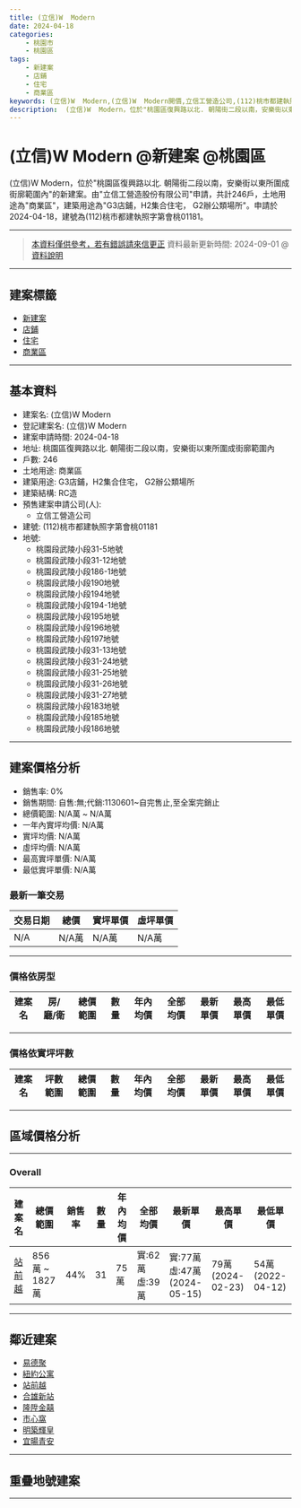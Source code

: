 ```yaml
---
title: (立信)W  Modern
date: 2024-04-18
categories:
    - 桃園市
    - 桃園區
tags:
    - 新建案
    - 店鋪
    - 住宅
    - 商業區
keywords: (立信)W  Modern,(立信)W  Modern開價,立信工營造公司,(112)桃市都建執照字第會桃01181,桃園區復興路以北. 朝陽街二段以南，安樂街以東所圍成街廓範圍內桃園市,桃園區,桃園段武陵小段31-5地號,桃園段武陵小段31-12地號,桃園段武陵小段186-1地號,桃園段武陵小段190地號,桃園段武陵小段194地號,桃園段武陵小段194-1地號,桃園段武陵小段195地號,桃園段武陵小段196地號,桃園段武陵小段197地號,桃園段武陵小段31-13地號,桃園段武陵小段31-24地號,桃園段武陵小段31-25地號,桃園段武陵小段31-26地號,桃園段武陵小段31-27地號,桃園段武陵小段183地號,桃園段武陵小段185地號,桃園段武陵小段186地號,
description:  (立信)W  Modern，位於"桃園區復興路以北. 朝陽街二段以南，安樂街以東所圍成街廓範圍內"的新建案。由"立信工營造股份有限公司"申請，共計246戶，土地用途為"商業區"，建築用途為"G3店鋪，H2集合住宅， G2辦公類場所"。申請於2024-04-18，建號為(112)桃市都建執照字第會桃01181。 
---
```



# (立信)W  Modern @新建案 @桃園區

 (立信)W  Modern，位於"桃園區復興路以北. 朝陽街二段以南，安樂街以東所圍成街廓範圍內"的新建案。由"立信工營造股份有限公司"申請，共計246戶，土地用途為"商業區"，建築用途為"G3店鋪，H2集合住宅， G2辦公類場所"。申請於2024-04-18，建號為(112)桃市都建執照字第會桃01181。 

---

> [本資料僅供參考，若有錯誤請來信更正](https://fangnote.github.io/about/contact)
> 資料最新更新時間: 2024-09-01 @[資料說明](https://fangnote.github.io/about/)

---

## 建案標籤 
- [新建案](https://fangnote.github.io/tags/新建案/)
- [店鋪](https://fangnote.github.io/tags/店鋪/)
- [住宅](https://fangnote.github.io/tags/住宅/)
- [商業區](https://fangnote.github.io/tags/商業區/)

---

## 基本資料
- 建案名: (立信)W  Modern
- 登記建案名: (立信)W  Modern
- 建案申請時間: 2024-04-18
- 地址: 桃園區復興路以北. 朝陽街二段以南，安樂街以東所圍成街廓範圍內
- 戶數: 246
- 土地用途: 商業區
- 建築用途: G3店鋪，H2集合住宅， G2辦公類場所
- 建築結構: RC造
- 預售建案申請公司(人): 
    - 立信工營造公司
- 建號: (112)桃市都建執照字第會桃01181
- 地號: 
    - 桃園段武陵小段31-5地號
    - 桃園段武陵小段31-12地號
    - 桃園段武陵小段186-1地號
    - 桃園段武陵小段190地號
    - 桃園段武陵小段194地號
    - 桃園段武陵小段194-1地號
    - 桃園段武陵小段195地號
    - 桃園段武陵小段196地號
    - 桃園段武陵小段197地號
    - 桃園段武陵小段31-13地號
    - 桃園段武陵小段31-24地號
    - 桃園段武陵小段31-25地號
    - 桃園段武陵小段31-26地號
    - 桃園段武陵小段31-27地號
    - 桃園段武陵小段183地號
    - 桃園段武陵小段185地號
    - 桃園段武陵小段186地號

---
## 建案價格分析
- 銷售率: 0%
- 銷售期間: 自售:無;代銷:1130601~自完售止,至全案完銷止
- 總價範圍: N/A萬 ~ N/A萬
- 一年內實坪均價: N/A萬
- 實坪均價: N/A萬
- 虛坪均價: N/A萬
- 最高實坪單價: N/A萬
- 最低實坪單價: N/A萬


### 最新一筆交易
| 交易日期 | 總價 | 實坪單價 | 虛坪單價 |
|--------|------------|------|------|
| N/A | N/A萬 | N/A萬 | N/A萬 |

---

### 價格依房型
| 建案名 | 房/廳/衛 | 總價範圍 | 數量 | 年內均價 | 全部均價 | 最新單價 | 最高單價 | 最低單價 |
|-------|-----------------|----------|----------|--------|------------|------|--------|--------|

---

### 價格依實坪坪數
| 建案名 | 坪數範圍 | 總價範圍 | 數量 | 年內均價 | 全部均價 | 最新單價 | 最高單價 | 最低單價 |
|-------|----------|----------|----------|--------|------------|------|--------|--------|

---


## 區域價格分析

---

### Overall
| 建案名 | 總價範圍 | 銷售率 | 數量 | 年內均價 | 全部均價 | 最新單價 | 最高單價 | 最低單價 |
|-------|--------|----------|--------|------------|------|--------|--------|--------|
| [站前越](https://fangnote.github.io/2021/%E7%AB%99%E5%89%8D%E8%B6%8A) | 856萬 ~ 1827萬 | 44% | 31 | 75萬 | 實:62萬 <br /> 虛:39萬 | 實:77萬 <br /> 虛:47萬 <br /> (2024-05-15) | 79萬 <br /> (2024-02-23) | 54萬 <br /> (2022-04-12) |

---

## 鄰近建案
- [易德聚](https://fangnote.github.io/2022/%E6%98%93%E5%BE%B7%E8%81%9A)
- [紐約公寓](https://fangnote.github.io/2022/%E7%B4%90%E7%B4%84%E5%85%AC%E5%AF%93)
- [站前越](https://fangnote.github.io/2021/%E7%AB%99%E5%89%8D%E8%B6%8A)
- [合雄新站](https://fangnote.github.io/2023/%E5%90%88%E9%9B%84%E6%96%B0%E7%AB%99)
- [隆陞金囍](https://fangnote.github.io/2023/%E9%9A%86%E9%99%9E%E9%87%91%E5%9B%8D)
- [市心窩](https://fangnote.github.io/2023/%E5%B8%82%E5%BF%83%E7%AA%A9)
- [明築輝皇](https://fangnote.github.io/2022/%E6%98%8E%E7%AF%89%E8%BC%9D%E7%9A%87)
- [宜暘青安](https://fangnote.github.io/2024/%E5%AE%9C%E6%9A%98%E9%9D%92%E5%AE%89)

---

## 重疊地號建案

---
